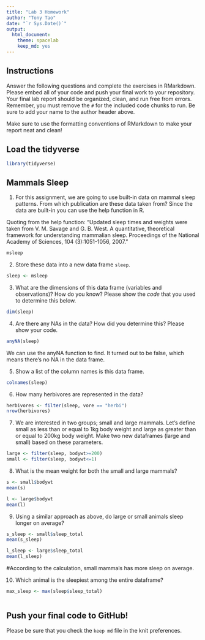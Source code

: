 ```yaml
---
title: "Lab 3 Homework"
author: "Tony Tao"
date: "`r Sys.Date()`"
output:
  html_document: 
    theme: spacelab
    keep_md: yes
---
```


## Instructions
Answer the following questions and complete the exercises in RMarkdown. Please embed all of your code and push your final work to your repository. Your final lab report should be organized, clean, and run free from errors. Remember, you must remove the `#` for the included code chunks to run. Be sure to add your name to the author header above.  

Make sure to use the formatting conventions of RMarkdown to make your report neat and clean!  

## Load the tidyverse
```r
library(tidyverse)
```

## Mammals Sleep
1. For this assignment, we are going to use built-in data on mammal sleep patterns. From which publication are these data taken from? Since the data are built-in you can use the help function in R.

Quoting from the help function: "Updated sleep times and weights were taken from V. M. Savage and G. B. West. A quantitative, theoretical framework for understanding mammalian sleep. Proceedings of the National Academy of Sciences, 104 (3):1051-1056, 2007."
```r
msleep
```

2. Store these data into a new data frame `sleep`.
```r
sleep <- msleep
```

3. What are the dimensions of this data frame (variables and observations)? How do you know? Please show the *code* that you used to determine this below.  
```r
dim(sleep)
```

4. Are there any NAs in the data? How did you determine this? Please show your code.  
```r
anyNA(sleep)
```
We can use the anyNA function to find. It turned out to be false, which means there's no NA in the data frame. 

5. Show a list of the column names is this data frame.
```r
colnames(sleep)
```

6. How many herbivores are represented in the data?  
```r
herbivores <- filter(sleep, vore == "herbi")
nrow(herbivores)
```

7. We are interested in two groups; small and large mammals. Let's define small as less than or equal to 1kg body weight and large as greater than or equal to 200kg body weight. Make two new dataframes (large and small) based on these parameters.
```r
large <- filter(sleep, bodywt>=200)
small <- filter(sleep, bodywt<=1)
```

8. What is the mean weight for both the small and large mammals?
```r
s <- small$bodywt
mean(s)
```

```r
l <- large$bodywt
mean(l)
```

9. Using a similar approach as above, do large or small animals sleep longer on average?  
```r
s_sleep <- small$sleep_total
mean(s_sleep)
```

```r
l_sleep <- large$sleep_total
mean(l_sleep)
```
#According to the calculation, small mammals has more sleep on average. 

10. Which animal is the sleepiest among the entire dataframe?
```r
max_sleep <- max(sleep$sleep_total)
```

```r

```

## Push your final code to GitHub!
Please be sure that you check the `keep md` file in the knit preferences.   